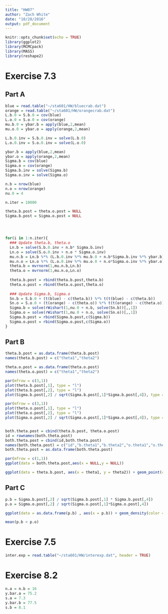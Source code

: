 ```yaml
---
title: "HW07"
author: "Zach White"
date: "10/28/2016"
output: pdf_document
---
```


```r
knitr::opts_chunk$set(echo = TRUE)
library(ggplot2)
library(MCMCpack)
library(MASS)
library(reshape2)
```

# Exercise 7.3

## Part A
```r
blue = read.table("~/sta601/HW/bluecrab.dat")
orange = read.table("~/sta601/HW/orangecrab.dat")
L.b.0 = S.b.0 = cov(blue)
L.o.0 = S.o.0 = cov(orange)
mu.b.0 = ybar.b = apply(blue,2,mean)
mu.o.0 = ybar.o = apply(orange,2,mean)

L.b.0.inv = S.b.0.inv = solve(L.b.0)
L.o.0.inv = S.o.0.inv = solve(L.o.0)

ybar.b = apply(blue,2,mean)
ybar.o = apply(orange,2,mean)
Sigma.b = cov(blue)
Sigma.o = cov(orange)
Sigma.b.inv = solve(Sigma.b)
Sigma.o.inv = solve(Sigma.o)

n.b = nrow(blue)
n.o = nrow(orange)
nu.0 = 4

n.iter = 10000

theta.b.post = theta.o.post = NULL
Sigma.b.post = Sigma.o.post = NULL




for(i in 1:n.iter){
  ### Update theta.b, theta.o
  Ln.b = solve(S.b.0.inv + n.b* Sigma.b.inv)
  Ln.o = solve(S.o.0.inv + n.o * Sigma.o.inv)
  mu.n.b = Ln.b %*% (L.b.0.inv %*% mu.b.0 + n.b*Sigma.b.inv %*% ybar.b)
  mu.n.o = Ln.o %*% (L.o.0.inv %*% mu.o.0 + n.o*Sigma.o.inv %*% ybar.o)
  theta.b = mvrnorm(1,mu.n.b,Ln.b)
  theta.o = mvrnorm(1,mu.n.o,Ln.o)
  
  theta.b.post = rbind(theta.b.post,theta.b)
  theta.o.post = rbind(theta.o.post,theta.o)
  
  ### Update Sigma.b, Sigma.o
  Sn.b = S.b.0 + (t(blue) - c(theta.b)) %*% t(t(blue) - c(theta.b))
  Sn.o = S.o.0 + (t(orange) - c(theta.o)) %*% t(t(orange) - c(theta.o))
  Sigma.b = solve(rWishart(1,nu.0 + n.b, solve(Sn.b))[,,1])
  Sigma.o = solve(rWishart(1,nu.0 + n.o, solve(Sn.o))[,,1])
  Sigma.b.post = rbind(Sigma.b.post,c(Sigma.b))
  Sigma.o.post = rbind(Sigma.o.post,c(Sigma.o))
}
```

## Part B
```r
theta.b.post = as.data.frame(theta.b.post)
names(theta.b.post) = c("theta1","theta2")

theta.o.post = as.data.frame(theta.o.post)
names(theta.o.post) = c("theta1","theta2")

par(mfrow = c(3,1))
plot(theta.b.post[,1], type = "l")
plot(theta.b.post[,2], type = "l")
plot(Sigma.b.post[,2] / sqrt(Sigma.b.post[,1]*Sigma.b.post[,4]), type = "l")

par(mfrow = c(3,1))
plot(theta.o.post[,1], type = "l")
plot(theta.o.post[,2], type = "l")
plot(Sigma.o.post[,2] / sqrt(Sigma.o.post[,1]*Sigma.o.post[,4]), type = "l")


both.theta.post = cbind(theta.b.post, theta.o.post)
id = rownames(both.theta.post)
both.theta.post = cbind(id,both.theta.post)
names(both.theta.post) = c("id","b.theta1","b.theta2","o.theta1","o.theta2")
both.theta.post = as.data.frame(both.theta.post)

par(mfrow = c(1,1))
ggplot(data = both.theta.post,aes(x = NULL,y = NULL))

ggplot(data = theta.b.post, aes(x = theta1, y = theta2)) + geom_point(color = "blue") + geom_point(data = theta.o.post, aes(x = theta1,y = theta2), color = "orange")

```

## Part C
```r
p.b = Sigma.b.post[,2] / sqrt(Sigma.b.post[,1] * Sigma.b.post[,4])
p.o = Sigma.o.post[,2] / sqrt(Sigma.o.post[,1]*Sigma.o.post[,4])

ggplot(data = as.data.frame(p.b) , aes(x = p.b)) + geom_density(color = "blue") + geom_density(data = as.data.frame(p.o), aes(x = p.o), color = "orange")

mean(p.b < p.o)
```


# Exercise 7.5
```r
inter.exp = read.table("~/sta601/HW/interexp.dat", header = TRUE)


```

# Exercise 8.2
```r
n.a = n.b = 16
y.bar.a = 75.2
s.a = 7.3
y.bar.b = 77.5
s.b = 8.1

```

